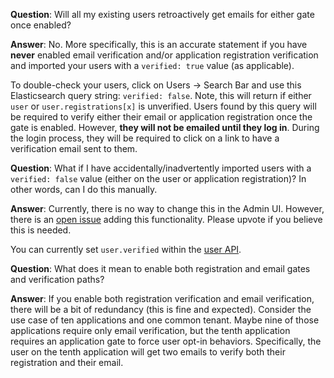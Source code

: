 ---
---

**Question**: Will all my existing users retroactively get emails for either gate once enabled?

**Answer**:  No. More specifically, this is an accurate statement if you have **never** enabled email verification and/or application registration verification and imported your users with a `verified: true` value (as applicable).

To double-check your users, click on <Breadcrumb>Users -> Search Bar</Breadcrumb> and use this Elasticsearch query string: `verified: false`. Note, this will return if either `user` or `user.registrations[x]` is unverified. Users found by this query will be required to verify either their email or application registration once the gate is enabled. However, **they will not be emailed until they log in**. During the login process, they will be required to click on a link to have a verification email sent to them.

**Question**: What if I have accidentally/inadvertently imported users with a `verified: false` value (either on the user or application registration)?  In other words, can I do this manually.

**Answer**: Currently, there is no way to change this in the Admin UI. However, there is an [open issue](https://github.com/FusionAuth/fusionauth-issues/issues/2897) adding this functionality. Please upvote if you believe this is needed.

You can currently set `user.verified` within the [user API](/docs/apis/users).

**Question**: What does it mean to enable both registration and email gates and verification paths?

**Answer**: If you enable both registration verification and email verification, there will be a bit of redundancy (this is fine and expected). Consider the use case of ten applications and one common tenant. Maybe nine of those applications require only email verification, but the tenth application requires an application gate to force user opt-in behaviors.  Specifically, the user on the tenth application will get two emails to verify both their registration and their email.

